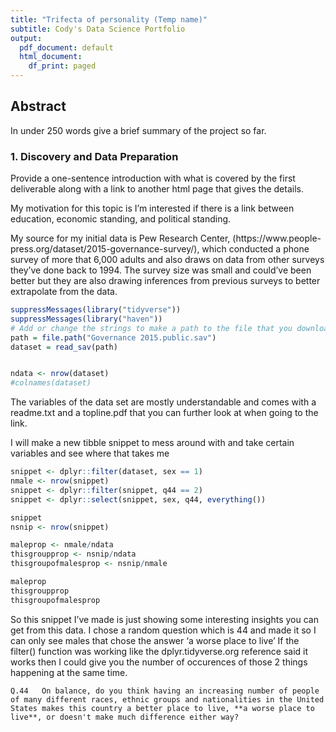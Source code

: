 ```yaml
---
title: "Trifecta of personality (Temp name)"
subtitle: Cody's Data Science Portfolio
output:
  pdf_document: default
  html_document:
    df_print: paged
---
```


## Abstract
In under 250 words give a brief summary of the project so far.

### 1. Discovery and Data Preparation

Provide a one-sentence introduction with what is covered by the first deliverable along with a link to another html page that gives the details.

My motivation for this topic is I'm interested if there is a link between education, economic standing, and political standing.

My source for my initial data is Pew Research Center, (https://www.people-press.org/dataset/2015-governance-survey/), which conducted a phone survey of more that 6,000 adults and also draws on data from other surveys they've done back to 1994.
The survey size was small and could've been better but they are also drawing inferences from previous surveys to better extrapolate from the data.

```r

suppressMessages(library("tidyverse"))
suppressMessages(library("haven"))
# Add or change the strings to make a path to the file that you downloaded
path = file.path("Governance 2015.public.sav")
dataset = read_sav(path)


ndata <- nrow(dataset)
#colnames(dataset)
```

The variables of the data set are mostly understandable and comes with a readme.txt and a topline.pdf that you can further look at when going to the link.

I will make a new tibble snippet to mess around with and take certain variables and see where that takes me


```r

snippet <- dplyr::filter(dataset, sex == 1)
nmale <- nrow(snippet)
snippet <- dplyr::filter(snippet, q44 == 2)
snippet <- dplyr::select(snippet, sex, q44, everything())

snippet
nsnip <- nrow(snippet)

maleprop <- nmale/ndata
thisgroupprop <- nsnip/ndata
thisgroupofmalesprop <- nsnip/nmale

maleprop
thisgroupprop
thisgroupofmalesprop

```

So this snippet I've made is just showing some interesting insights you can get from this data. I chose a random question which is 44 and made it so I can only see males that chose the answer 'a worse place to live' If the filter() function was working like the dplyr.tidyverse.org reference said it works then I could give you the number of occurences of those 2 things happening at the same time.

`Q.44	On balance, do you think having an increasing number of people of many different races, ethnic groups and nationalities in the United States makes this country a better place to live, **a worse place to live**, or doesn't make much difference either way? `
